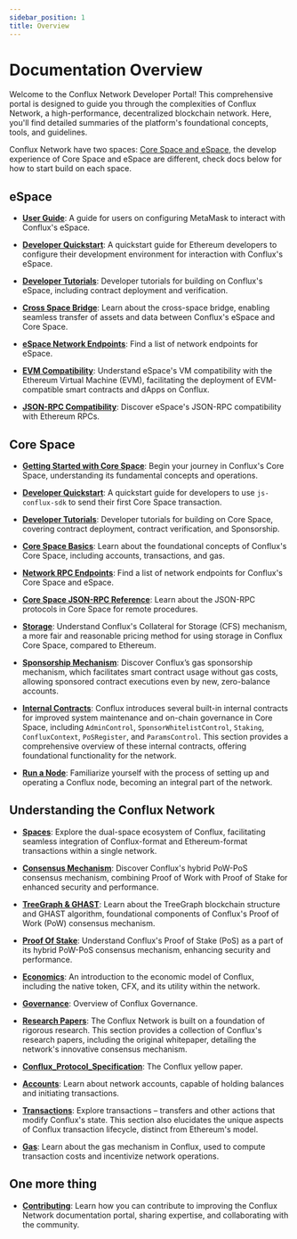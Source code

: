```yaml
---
sidebar_position: 1
title: Overview
---
```


# Documentation Overview

Welcome to the Conflux Network Developer Portal! This comprehensive portal is designed to guide you through the complexities of Conflux Network, a high-performance, decentralized blockchain network. Here, you'll find detailed summaries of the platform's foundational concepts, tools, and guidelines.

Conflux Network have two spaces: [Core Space and eSpace](./space-intro), the develop experience of Core Space and eSpace are different, check docs below for how to start build on each space.

## **eSpace**

- [**User Guide**](../espace/UserGuide): A guide for users on configuring MetaMask to interact with Conflux's eSpace.

- [**Developer Quickstart**](../espace/DeveloperQuickstart): A quickstart guide for Ethereum developers to configure their development environment for interaction with Conflux's eSpace.

- [**Developer Tutorials**](/docs/category/tutorials-1): Developer tutorials for building on Conflux's eSpace, including contract deployment and verification.

- [**Cross Space Bridge**](../espace/build/cross-space-bridge): Learn about the cross-space bridge, enabling seamless transfer of assets and data between Conflux's eSpace and Core Space.

- [**eSpace Network Endpoints**](../espace/network-endpoints): Find a list of network endpoints for eSpace.

- [**EVM Compatibility**](../espace/build/evm-compatibility): Understand eSpace's VM compatibility with the Ethereum Virtual Machine (EVM), facilitating the deployment of EVM-compatible smart contracts and dApps on Conflux.

- [**JSON-RPC Compatibility**](../espace/build/jsonrpc-compatibility.md): Discover eSpace's JSON-RPC compatibility with Ethereum RPCs.

## **Core Space**

- [**Getting Started with Core Space**](../core/getting-started/): Begin your journey in Conflux's Core Space, understanding its fundamental concepts and operations.

- [**Developer Quickstart**](../core/core-developer-quickstart): A quickstart guide for developers to use `js-conflux-sdk` to send their first Core Space transaction.

- [**Developer Tutorials**](/docs/category/tutorials): Developer tutorials for building on Core Space, covering contract deployment, contract verification, and Sponsorship.

- [**Core Space Basics**](/docs/category/core-space-basics): Learn about the foundational concepts of Conflux's Core Space, including accounts, transactions, and gas.

- [**Network RPC Endpoints**](../core/conflux_rpcs): Find a list of network endpoints for Conflux's Core Space and eSpace.

- [**Core Space JSON-RPC Reference**](../core/build/json-rpc/): Learn about the JSON-RPC protocols in Core Space for remote procedures.

- [**Storage**](../core/core-space-basics/storage): Understand Conflux's Collateral for Storage (CFS) mechanism, a more fair and reasonable pricing method for using storage in Conflux Core Space, compared to Ethereum.

- [**Sponsorship Mechanism**](../core/core-space-basics/sponsor-mechanism): Discover Conflux’s gas sponsorship mechanism, which facilitates smart contract usage without gas costs, allowing sponsored contract executions even by new, zero-balance accounts.

- [**Internal Contracts**](../core/core-space-basics/internal-contracts/): Conflux introduces several built-in internal contracts for improved system maintenance and on-chain governance in Core Space, including `AdminControl`, `SponsorWhitelistControl`, `Staking`, `ConfluxContext`, `PoSRegister`, and `ParamsControl`. This section provides a comprehensive overview of these internal contracts, offering foundational functionality for the network.

- [**Run a Node**](../general/run-a-node/): Familiarize yourself with the process of setting up and operating a Conflux node, becoming an integral part of the network.

## **Understanding the Conflux Network**

- [**Spaces**](../general/conflux-basics/spaces): Explore the dual-space ecosystem of Conflux, facilitating seamless integration of Conflux-format and Ethereum-format transactions within a single network.

- [**Consensus Mechanism**](../general/conflux-basics/consensus-mechanisms): Discover Conflux's hybrid PoW-PoS consensus mechanism, combining Proof of Work with Proof of Stake for enhanced security and performance.

- [**TreeGraph & GHAST**](../general/conflux-basics/consensus-mechanisms/proof-of-work/): Learn about the TreeGraph blockchain structure and GHAST algorithm, foundational components of Conflux's Proof of Work (PoW) consensus mechanism.

- [**Proof Of Stake**](../general/conflux-basics/consensus-mechanisms/proof-of-stake/pos_overview): Understand Conflux's Proof of Stake (PoS) as a part of its hybrid PoW-PoS consensus mechanism, enhancing security and performance.

- [**Economics**](../general/conflux-basics/economics): An introduction to the economic model of Conflux, including the native token, CFX, and its utility within the network.

- [**Governance**](../general/conflux-basics/conflux-governance/governance-overview): Overview of Conflux Governance.

- [**Research Papers**](../general/conflux-basics/additional-resources/conflux_papers): The Conflux Network is built on a foundation of rigorous research. This section provides a collection of Conflux's research papers, including the original whitepaper, detailing the network's innovative consensus mechanism.

- [**Conflux_Protocol_Specification**](https://confluxnetwork.org/files/Conflux_Protocol_Specification.pdf): The Conflux yellow paper.

- [**Accounts**](../general/conflux-basics/accounts): Learn about network accounts, capable of holding balances and initiating transactions.

- [**Transactions**](../general/conflux-basics/transactions): Explore transactions – transfers and other actions that modify Conflux's state. This section also elucidates the unique aspects of Conflux transaction lifecycle, distinct from Ethereum's model.

- [**Gas**](../general/conflux-basics/gas): Learn about the gas mechanism in Conflux, used to compute transaction costs and incentivize network operations.

## One more thing

- [**Contributing**](../general/CONTRIBUTING): Learn how you can contribute to improving the Conflux Network documentation portal, sharing expertise, and collaborating with the community.

